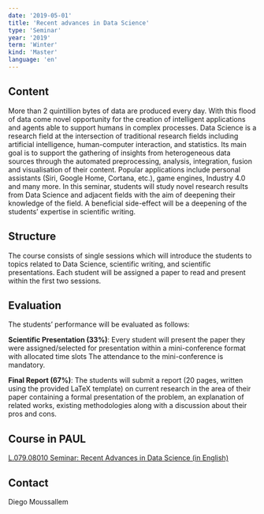 ```yaml
---
date: '2019-05-01'
title: 'Recent advances in Data Science'
type: 'Seminar'
year: '2019'
term: 'Winter'
kind: 'Master'
language: 'en'
---
```


## Content

More than 2 quintillion bytes of data are produced every day. With this flood of data come novel opportunity for the creation of intelligent applications and agents able to support humans in complex processes. Data Science is a research field at the intersection of traditional research fields including artificial intelligence, human-computer interaction, and statistics. Its main goal is to support the gathering of insights from heterogeneous data sources through the automated preprocessing, analysis, integration, fusion and visualisation of their content. Popular applications include personal assistants (Siri, Google Home, Cortana, etc.), game engines, Industry 4.0 and many more. In this seminar, students will study novel research results from Data Science and adjacent fields with the aim of deepening their knowledge of the field. A beneficial side-effect will be a deepening of the students’ expertise in scientific writing.

## Structure

The course consists of single sessions which will introduce the students to topics related to Data Science, scientific writing, and scientific presentations. Each student will be assigned a paper to read and present within the first two sessions.

## Evaluation

The students’ performance will be evaluated as follows:

**Scientific Presentation (33%)**: Every student will present the paper they were assigned/selected for presentation within a mini-conference format with allocated time slots The attendance to the mini-conference is mandatory.

**Final Report (67%)**: The students will submit a report (20 pages, written using the provided LaTeX template) on current research in the area of their paper containing a formal presentation of the problem, an explanation of related works, existing methodologies along with a discussion about their pros and cons.

## Course in PAUL

[L.079.08010 Seminar: Recent Advances in Data Science (in English)](https://paul.uni-paderborn.de/scripts/mgrqispi.dll?APPNAME=CampusNet&PRGNAME=COURSEDETAILS&ARGUMENTS=-N000000000000002,-N000342,-N0,-N372144649324867,-N372144649317868)

## Contact

<Link to="/DiegoMoussallem">Diego Moussallem</Link>
